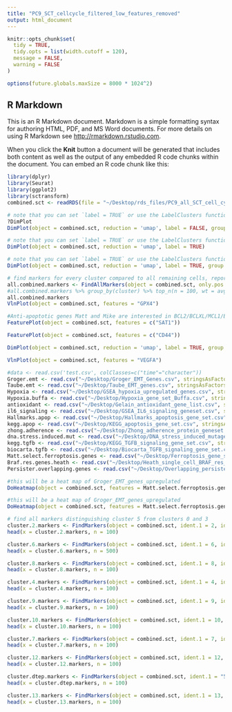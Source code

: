 ```yaml
---
title: "PC9_SCT_cellcycle_filtered_low_features_removed"
output: html_document
---
```


```r
knitr::opts_chunk$set(
  tidy = TRUE,
  tidy.opts = list(width.cutoff = 120),
  message = FALSE,
  warning = FALSE
)

options(future.globals.maxSize = 8000 * 1024^2)
```

## R Markdown

This is an R Markdown document. Markdown is a simple formatting syntax for authoring HTML, PDF, and MS Word documents. For more details on using R Markdown see <http://rmarkdown.rstudio.com>.

When you click the **Knit** button a document will be generated that includes both content as well as the output of any embedded R code chunks within the document. You can embed an R code chunk like this:

```r
library(dplyr)
library(Seurat)
library(ggplot2)
library(sctransform)
combined.sct <- readRDS(file = "~/Desktop/rds_files/PC9_all_SCT_cell_cycle_lowfeatures_removed.rds")
```

```r
# note that you can set `label = TRUE` or use the LabelClusters function to help label individual clusters
?DimPlot
DimPlot(object = combined.sct, reduction = 'umap', label = FALSE, group.by = "orig.ident")
```

```r
# note that you can set `label = TRUE` or use the LabelClusters function to help label individual clusters
DimPlot(object = combined.sct, reduction = 'umap', label = TRUE)
```

```r
# note that you can set `label = TRUE` or use the LabelClusters function to help label individual clusters
DimPlot(object = combined.sct, reduction = 'umap', label = TRUE, group.by = "Phase")
```

```r
# find markers for every cluster compared to all remaining cells, report only the positive ones
all.combined.markers <- FindAllMarkers(object = combined.sct, only.pos = TRUE, min.pct = 0.20, logfc.threshold = 0.25)
#all.combined.markers %>% group_by(cluster) %>% top_n(n = 100, wt = avg_logFC)
all.combined.markers
VlnPlot(object = combined.sct, features = "GPX4")
```

```r
#Anti-apoptotic genes Matt and Mike are interested in BCL2/BCLXL/MCL1/BFL-1
FeaturePlot(object = combined.sct, features = c("SAT1"))
```

```r
FeaturePlot(object = combined.sct, features = c("CD44"))
```

```r
DimPlot(object = combined.sct, reduction = 'umap', label = TRUE, group.by = "Phase")
```

```r
VlnPlot(object = combined.sct, features = "VEGFA")
```

```r
#data <- read.csv('test.csv', colClasses=c("time"="character"))
Groger.emt <- read.csv("~/Desktop/Groger_EMT_Genes.csv", stringsAsFactors = FALSE)
Taube.emt <- read.csv("~/Desktop/Taube_EMT_genes.csv", stringsAsFactors = FALSE)
Hypoxia <- read.csv("~/Desktop/GSEA_hypoxia_upregulated_genes.csv", stringsAsFactors = FALSE)
Hypoxia.buffa <- read.csv("~/Desktop/Hypoxia_gene_set_Buffa.csv", stringsAsFactors = FALSE)
antioxidant <- read.csv("~/Desktop/Gelain_antioxidant_gene_list.csv", stringsAsFactors = FALSE)
il6_signaling <- read.csv("~/Desktop/GSEA_IL6_signaling_geneset.csv", stringsAsFactors = FALSE)
Hallmarks.apop <- read.csv("~/Desktop/Hallmarks_apoptosis_gene_set.csv", stringsAsFactors = FALSE)
kegg.apop <- read.csv("~/Desktop/KEGG_apoptosis_gene_set.csv", stringsAsFactors = FALSE)
zhong.adherence <- read.csv("~/Desktop/Zhong_adherence_protein_geneset.csv", stringsAsFactors = FALSE)
dna.stress.induced.mut <- read.csv("~/Desktop/DNA_stress_induced_mutagenesis_gene_set.csv", stringsAsFactors = FALSE)
kegg.tgfb <- read.csv("~/Desktop/KEGG_TGFB_signaling_gene_set.csv", stringsAsFactors = FALSE)
biocarta.tgfb <- read.csv("~/Desktop/Biocarta_TGFB_signaling_gene_set.csv", stringsAsFactors = FALSE)
Matt.select.ferroptosis.genes <- read.csv("~/Desktop/Ferroptosis_gene_set.csv", stringsAsFactors = FALSE)
Braf.res.genes.heath <- read.csv("~/Desktop/Heath_single_cell_BRAF_res_genes.csv", stringsAsFactors = FALSE)
Persister.overlapping.genes <- read.csv("~/Desktop/Overlapping_persister_genes_between_A375andPC9.csv", stringsAsFactors = FALSE)
```


```r
#this will be a heat map of Groger_EMT_genes_upregulated
DoHeatmap(object = combined.sct, features = Matt.select.ferroptosis.genes$Gene, group.by = "orig.ident")
```

```r
#this will be a heat map of Groger_EMT_genes_upregulated
DoHeatmap(object = combined.sct, features = Matt.select.ferroptosis.genes$Gene)
```

```r
# find all markers distinguishing cluster 5 from clusters 0 and 3
cluster.2.markers <- FindMarkers(object = combined.sct, ident.1 = 2, ident.2 = 8, min.pct = 0.20, only.pos = TRUE)
head(x = cluster.2.markers, n = 100)
```

```r
cluster.6.markers <- FindMarkers(object = combined.sct, ident.1 = 6, ident.2 = c(3, 13), min.pct = 0.20, only.pos = TRUE)
head(x = cluster.6.markers, n = 500)
```

```r
cluster.8.markers <- FindMarkers(object = combined.sct, ident.1 = 8, ident.2 = 2, min.pct = 0.20, only.pos = TRUE)
head(x = cluster.8.markers, n = 100)
```

```r
cluster.4.markers <- FindMarkers(object = combined.sct, ident.1 = 4, ident.2 = c(8, 9), min.pct = 0.20, only.pos = TRUE)
head(x = cluster.4.markers, n = 100)
```

```r
cluster.9.markers <- FindMarkers(object = combined.sct, ident.1 = 9, ident.2 = c(8, 4), min.pct = 0.20, only.pos = TRUE)
head(x = cluster.9.markers, n = 100)
```

```r
cluster.10.markers <- FindMarkers(object = combined.sct, ident.1 = 10, ident.2 = c(8, 4, 9), min.pct = 0.20, only.pos = TRUE)
head(x = cluster.10.markers, n = 100)
```

```r
cluster.7.markers <- FindMarkers(object = combined.sct, ident.1 = 7, ident.2 = c(2, 12, 3, 6), min.pct = 0.20, only.pos = TRUE)
head(x = cluster.7.markers, n = 100)
```

```r
cluster.12.markers <- FindMarkers(object = combined.sct, ident.1 = 12, ident.2 = c(7, 2), min.pct = 0.20, only.pos = TRUE)
head(x = cluster.12.markers, n = 100)
```

```r
cluster.dtep.markers <- FindMarkers(object = combined.sct, ident.1 = "5_PC9_DTEPs", ident.2 = "3_PC9_persisters", group.by = "orig.ident", min.pct = 0.20)
head(x = cluster.dtep.markers, n = 100)
```

```r
cluster.13.markers <- FindMarkers(object = combined.sct, ident.1 = 13, ident.2 = 3, min.pct = 0.20, only.pos = TRUE)
head(x = cluster.13.markers, n = 100)
```




